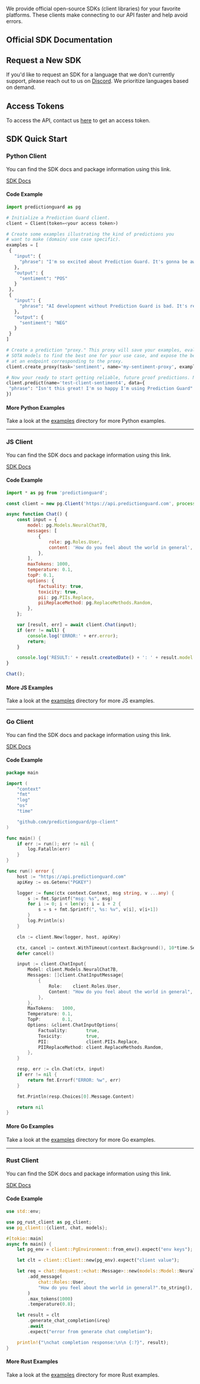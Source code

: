 We provide official open-source SDKs (client libraries) for your favorite platforms. These clients make connecting to our API faster and help avoid errors.


## Official SDK Documentation

<Cards>
  <Card title="Python" icon="fa-brands fa-python" href="#pythonclient" />
  <Card title="Node.js" icon="fa-brands fa-js" href="#jsclient" />
  <Card title="Go" icon="fa-brands fa-golang" href="#goclient" />
  <Card title="Rust" icon="fa-brands fa-rust" href="#rustclient" />
</Cards>


## Request a New SDK

If you'd like to request an SDK for a language that we don't currently support, please reach out to us on [Discord](https://discord.gg/TFHgnhAFKd). We prioritize languages based on demand.


## Access Tokens

To access the API, contact us [here](https://predictionguard.com/getting-started) to get an access token.


## SDK Quick Start

### <a id="pythonclient">Python Client</a>

You can find the SDK docs and package information using this link.

[SDK Docs](https://docs.predictionguard.com/docs/reference)

#### Code Example

```python
import predictionguard as pg

# Initialize a Prediction Guard client.
client = Client(token=<your access token>)

# Create some examples illustrating the kind of predictions you
# want to make (domain/ use case specific).
examples = [
 {
   "input": {
     "phrase": "I'm so excited about Prediction Guard. It's gonna be awesome!"
   },
   "output": {
     "sentiment": "POS"
   }
 },
 {
   "input": {
     "phrase": "AI development without Prediction Guard is bad. It's really terrible."
   },
   "output": {
     "sentiment": "NEG"
   }
 }
]

# Create a prediction "proxy." This proxy will save your examples, evaluate
# SOTA models to find the best one for your use case, and expose the best model
# at an endpoint corresponding to the proxy.
client.create_proxy(task='sentiment', name='my-sentiment-proxy', examples=examples)

# Now your ready to start getting reliable, future proof predictions. No fuss!
client.predict(name='test-client-sentiment4', data={
 "phrase": "Isn't this great! I'm so happy I'm using Prediction Guard"
})
```

#### More Python Examples

Take a look at the [examples](https://github.com/predictionguard/python-client/tree/master/examples) directory for more Python examples.

---

### <a id="jsclient">JS Client</a>

You can find the SDK docs and package information using this link.

[SDK Docs](https://predictionguard.github.io/js-client)

#### Code Example

```js
import * as pg from 'predictionguard';

const client = new pg.Client('https://api.predictionguard.com', process.env.PGKEY);

async function Chat() {
    const input = {
        model: pg.Models.NeuralChat7B,
        messages: [
            {
                role: pg.Roles.User,
                content: 'How do you feel about the world in general',
            },
        ],
        maxTokens: 1000,
        temperature: 0.1,
        topP: 0.1,
        options: {
            factuality: true,
            toxicity: true,
            pii: pg.PIIs.Replace,
            piiReplaceMethod: pg.ReplaceMethods.Random,
        },
    };

    var [result, err] = await client.Chat(input);
    if (err != null) {
        console.log('ERROR:' + err.error);
        return;
    }

    console.log('RESULT:' + result.createdDate() + ': ' + result.model + ': ' + result.choices[0].message.content);
}

Chat();
```

#### More JS Examples

Take a look at the [examples](https://github.com/predictionguard/js-client/tree/main/examples) directory for more JS examples.

---

### <a id="goclient">Go Client</a>

You can find the SDK docs and package information using this link.

[SDK Docs](https://pkg.go.dev/github.com/predictionguard/go-client)

#### Code Example

```go
package main

import (
	"context"
	"fmt"
	"log"
	"os"
	"time"

	"github.com/predictionguard/go-client"
)

func main() {
	if err := run(); err != nil {
		log.Fatalln(err)
	}
}

func run() error {
	host := "https://api.predictionguard.com"
	apiKey := os.Getenv("PGKEY")

	logger := func(ctx context.Context, msg string, v ...any) {
		s := fmt.Sprintf("msg: %s", msg)
		for i := 0; i < len(v); i = i + 2 {
			s = s + fmt.Sprintf(", %s: %v", v[i], v[i+1])
		}
		log.Println(s)
	}

	cln := client.New(logger, host, apiKey)

	ctx, cancel := context.WithTimeout(context.Background(), 10*time.Second)
	defer cancel()

	input := client.ChatInput{
		Model: client.Models.NeuralChat7B,
		Messages: []client.ChatInputMessage{
			{
				Role:    client.Roles.User,
				Content: "How do you feel about the world in general",
			},
		},
		MaxTokens:   1000,
		Temperature: 0.1,
		TopP:        0.1,
		Options: &client.ChatInputOptions{
			Factuality:       true,
			Toxicity:         true,
			PII:              client.PIIs.Replace,
			PIIReplaceMethod: client.ReplaceMethods.Random,
		},
	}

	resp, err := cln.Chat(ctx, input)
	if err != nil {
		return fmt.Errorf("ERROR: %w", err)
	}

	fmt.Println(resp.Choices[0].Message.Content)

	return nil
}
```

#### More Go Examples

Take a look at the [examples](https://github.com/predictionguard/go-client/tree/main/examples) directory for more Go examples.

---

### <a id="rustclient">Rust Client</a>

You can find the SDK docs and package information using this link.

[SDK Docs](https://docs.predictionguard.com/docs/getting-started/welcome)

#### Code Example

```rust
use std::env;

use pg_rust_client as pg_client;
use pg_client::{client, chat, models};

#[tokio::main]
async fn main() {
    let pg_env = client::PgEnvironment::from_env().expect("env keys");

    let clt = client::Client::new(pg_env).expect("client value");

    let req = chat::Request::<chat::Message>::new(models::Model::NeuralChat7B)
        .add_message(
            chat::Roles::User,
            "How do you feel about the world in general?".to_string(),
        )
        .max_tokens(1000)
        .temperature(0.8);

    let result = clt
        .generate_chat_completion(&req)
        .await
        .expect("error from generate chat completion");

    println!("\nchat completion response:\n\n {:?}", result);
}
```

#### More Rust Examples

Take a look at the [examples](https://github.com/predictionguard/rust-client/tree/main/examples) directory for more Rust examples.

